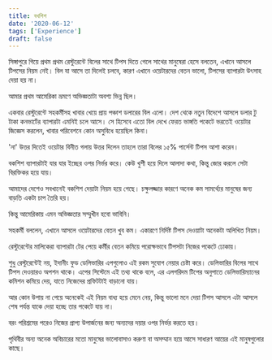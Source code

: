 ```yaml
---
title: বখশিশ
date: '2020-06-12'
tags: ['Experience']
draft: false
---
```


সিঙ্গাপুরে গিয়ে প্রথম প্রথম রেস্টুরেন্টে বিলের সাথে টিপস দিতে গেলে সাথের মানুষেরা হেসে বলতেন, এখানে আসলে টিপসের নিয়ম নেই। বিল যা আসে তা দিলেই চলবে, কারণ এখানে ওয়েটারদের বেতন ভালো, টিপসের ব্যাপারটা উৎসাহ দেয়া হয় না।

আমার প্রথম আমেরিকা ভ্রমণে অভিজ্ঞতাটা অবশ্য ভিন্ন ছিল।

একবার রেস্টুরেন্টে সহকর্মীসহ খাবার খেয়ে প্রায় পঞ্চাশ ডলারের বিল এলো। দেশ থেকে নতুন বিদেশে আসলে ডলার টু টাকা কনভার্টের ব্যাপারটা এমনিই চলে আসে। সে হিসেবে এতো বিল দেখে ফেরত ভাঙ্গতি পকেটে ভরতেই ওয়েটার জিজ্ঞেস করলেন, খাবার পরিবেশনে কোন অসুবিধে হয়েছিল কিনা।

'না' উত্তর দিতেই ওয়েটার বিনীত গলায় উত্তর দিলেন তাহলে তারা বিলের ১৫% পার্সেন্ট টিপস আশা করেন।

বকশিশ ব্যাপারটাই যার যার ইচ্ছের ওপর নির্ভর করে। কেউ খুশী হয়ে দিলে আলাদা কথা, কিন্তু জোর করলে সেটা বিরক্তিকর হয়ে যায়।

আমাদের দেশেও সবখানেই বকশিশ দেয়াটা নিয়ম হয়ে গেছে। চক্ষুলজ্জার কারণে অনেক কম সামর্থ্যের মানুষের জন্য বাড়তি একটা চাপ তৈরি হয়।

কিন্তু আমেরিকায় এমন অভিজ্ঞতার সম্মুখীন হবো ভাবিনি।

সহকর্মী বললেন, এখানে আসলে ওয়েটারদের বেতন খুব কম। একারণে নির্দিষ্ট টিপস দেওয়াটা অনেকটা অলিখিত নিয়ম।

রেস্টুরেন্টের মালিকেরা ব্যাপারটা টের পেয়ে কর্মীর বেতন কমিয়ে পরোক্ষভাবে টিপসটা নিজের পকেটে ঢোকায়।

শুধু রেস্টুরেন্টেই নয়, ইদানীং ফুড ডেলিভারির এপগুলোও এই রকম সুযোগ নেয়ার চেষ্টা করে। ডেলিভারির বিলের সাথে টিপস দেওয়ারও অপশন থাকে। এপের সিস্টেমে এই তথ্য থাকে বলে, এর এলগরিদম টিপের অনুপাতে ডেলিভারিম্যানের কমিশন কমিয়ে দেয়, যাতে নিজেদের প্রফিটটাই বাড়ানো যায়।

আর কোন উপায় না পেয়ে অনেকেই এই নিয়ম বাধ্য হয়ে মেনে নেয়, কিন্তু ভালো মনে দেয়া টিপস আসলে এটা আসলে শেষ পর্যন্ত যাকে দেয়া হচ্ছে তার পকেটে যায় না। 

বরং পরিশ্রমের পরেও নিজের প্রাপ্য উপার্জনের জন্য অন্যদের দয়ার ওপর নির্ভর করতে হয়।

পৃথিবীর অন্য অনেক অবিচারের মতো মানুষের ভালোবাসাও করুণা বা অসম্মান হয়ে আসে সাধারণ আয়ের এই মানুষগুলোর কাছে।
